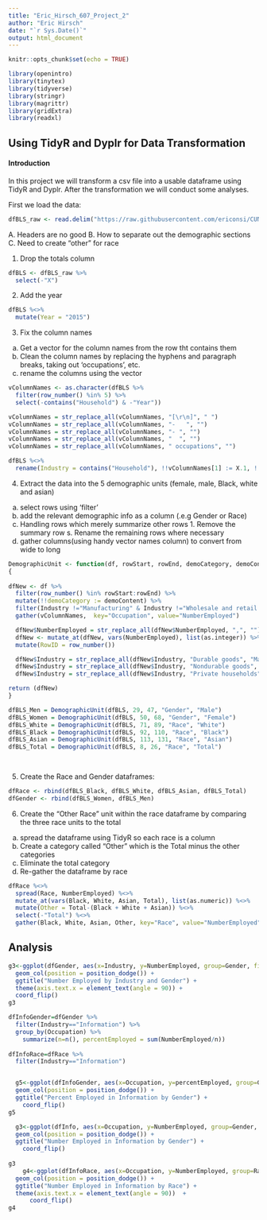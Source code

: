 ```yaml
---
title: "Eric_Hirsch_607_Project_2"
author: "Eric Hirsch"
date: "`r Sys.Date()`"
output: html_document
---
```


```r
knitr::opts_chunk$set(echo = TRUE)
```

```r
library(openintro)
library(tinytex)
library(tidyverse)
library(stringr)
library(magrittr)
library(gridExtra)
library(readxl)
```

## Using TidyR and Dyplr for Data Transformation

#### Introduction 

In this project we will transform a csv file into a usable dataframe using TidyR and Dyplr. After the transformation we will conduct some analyses.

First we load the data: 

``` r
dfBLS_raw <- read.delim("https://raw.githubusercontent.com/ericonsi/CUNY_607/main/Projects/Project%202/bls-2020.csv", sep=",")

```
A. Headers are no good
B. How to separate out the demographic sections
C. Need to create "other" for race

1. Drop the totals column

```r

dfBLS <- dfBLS_raw %>%
  select(-"X")
```

2. Add the year

```r

dfBLS %<>%
  mutate(Year = "2015") 
```

3. Fix the column names
  a. Get a vector for the column names from the row tht contains them
  b. Clean the column names by replacing the hyphens and paragraph breaks, taking out 'occupations', etc.
  c. rename the columns using the vector

```r

vColumnNames <- as.character(dfBLS %>%
  filter(row_number() %in% 5) %>%
  select(-contains("Household") & -"Year"))

vColumnNames = str_replace_all(vColumnNames, "[\r\n]", " ")
vColumnNames = str_replace_all(vColumnNames, "-   ", "")
vColumnNames = str_replace_all(vColumnNames, "- ", "")
vColumnNames = str_replace_all(vColumnNames, "  ", "")
vColumnNames = str_replace_all(vColumnNames, " occupations", "")

dfBLS %<>%
  rename(Industry = contains("Household"), !!vColumnNames[1] := X.1, !!vColumnNames[2] := X.2, !!vColumnNames[3] := X.3, !!vColumnNames[4] := X.4, !!vColumnNames[5] := X.5, !!vColumnNames[6] := X.6, !!vColumnNames[7] := X.7, !!vColumnNames[8] := X.8, !!vColumnNames[9] := X.9, !!vColumnNames[10] := X.10, !!vColumnNames[11] := X.11)
```

4. Extract the data into the 5 demographic units (female, male, Black, white and asian)
  a. select rows using 'filter'
  b. add the relevant demographic info as a column (.e.g Gender or Race)
  c. Handling rows which merely summarize other rows
    1. Remove the summary row
    s. Rename the remaining rows where necessary
  c. gather columns(using handy vector names column) to convert from wide to long
 

```r

DemographicUnit <- function(df, rowStart, rowEnd, demoCategory, demoContent)
{
  
dfNew <- df %>% 
  filter(row_number() %in% rowStart:rowEnd) %>%
  mutate(!!demoCategory := demoContent) %>%
  filter(Industry !="Manufacturing" & Industry !="Wholesale and retail trade" & Industry !="Other services") %>%
  gather(vColumnNames,  key="Occupation", value="NumberEmployed")

  dfNew$NumberEmployed = str_replace_all(dfNew$NumberEmployed, ",", "")
  dfNew <- mutate_at(dfNew, vars(NumberEmployed), list(as.integer)) %>%
  mutate(RowID = row_number())

  dfNew$Industry = str_replace_all(dfNew$Industry, "Durable goods", "Manufacturing, durable goods")
  dfNew$Industry = str_replace_all(dfNew$Industry, "Nondurable goods", "Manufacturing, nondurable goods")
  dfNew$Industry = str_replace_all(dfNew$Industry, "Private households", "Other services, private households only")

return (dfNew)
}

dfBLS_Men = DemographicUnit(dfBLS, 29, 47, "Gender", "Male")
dfBLS_Women = DemographicUnit(dfBLS, 50, 68, "Gender", "Female")
dfBLS_White = DemographicUnit(dfBLS, 71, 89, "Race", "White")
dfBLS_Black = DemographicUnit(dfBLS, 92, 110, "Race", "Black")
dfBLS_Asian = DemographicUnit(dfBLS, 113, 131, "Race", "Asian")
dfBLS_Total = DemographicUnit(dfBLS, 8, 26, "Race", "Total")

  
```
5. Create the Race and Gender dataframes:

```r
dfRace <- rbind(dfBLS_Black, dfBLS_White, dfBLS_Asian, dfBLS_Total)
dfGender <- rbind(dfBLS_Women, dfBLS_Men)

```

6. Create the "Other Race" unit within the race dataframe by comparing the three race units to the total
  a. spread the dataframe using TidyR so each race is a column
  b. Create a category called "Other" which is the Total minus the other categories
  b. Eliminate the total category
  c. Re-gather the dataframe by race
  

```r

dfRace %<>% 
  spread(Race, NumberEmployed) %<>%
  mutate_at(vars(Black, White, Asian, Total), list(as.numeric)) %<>%
  mutate(Other = Total-(Black + White + Asian)) %<>%
  select(-"Total") %<>%
  gather(Black, White, Asian, Other, key="Race", value="NumberEmployed")

```

## Analysis

```r
g3<-ggplot(dfGender, aes(x=Industry, y=NumberEmployed, group=Gender, fill=Gender)) +
  geom_col(position = position_dodge()) +
  ggtitle("Number Employed by Industry and Gender") +
  theme(axis.text.x = element_text(angle = 90)) +
  coord_flip()
g3


```
```r

dfInfoGender=dfGender %>%
  filter(Industry=="Information") %>%
  group_by(Occupation) %>%
    summarize(n=n(), percentEmployed = sum(NumberEmployed/n))
  
dfInfoRace=dfRace %>%
  filter(Industry=="Information")


  g5<-ggplot(dfInfoGender, aes(x=Occupation, y=percentEmployed, group=Gender, fill=Gender)) +
  geom_col(position = position_dodge()) +
  ggtitle("Percent Employed in Information by Gender") +
    coord_flip()
g5

  g3<-ggplot(dfInfo, aes(x=Occupation, y=NumberEmployed, group=Gender, fill=Gender)) +
  geom_col(position = position_dodge()) +
  ggtitle("Number Employed in Information by Gender") +
    coord_flip()
  
g3  
    g4<-ggplot(dfInfoRace, aes(x=Occupation, y=NumberEmployed, group=Race, fill=Race)) +
  geom_col(position = position_dodge()) +
  ggtitle("Number Employed in Information by Race") +
  theme(axis.text.x = element_text(angle = 90))  +
      coord_flip()
g4
```

